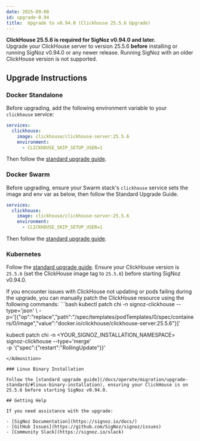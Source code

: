 ```yaml
---
date: 2025-09-08
id: upgrade-0.94
title:  Upgrade to v0.94.0 (Clickhouse 25.5.6 Upgrade)
---
```


<Admonition type="warning">
<strong>ClickHouse 25.5.6 is required for SigNoz v0.94.0 and later.</strong><br/>
Upgrade your ClickHouse server to version 25.5.6 <b>before</b> installing or running SigNoz v0.94.0 or any newer release. Running SigNoz with an older ClickHouse version is not supported.
</Admonition>

## Upgrade Instructions

### Docker Standalone

Before upgrading, add the following environment variable to your `clickhouse` service:

```yaml
services:
  clickhouse:
    image: clickhouse/clickhouse-server:25.5.6
    environment:
      - CLICKHOUSE_SKIP_SETUP_USER=1
```

Then follow the [standard upgrade guide](/docs/operate/migration/upgrade-standard/#docker-standalone).

### Docker Swarm

Before upgrading, ensure your Swarm stack's `clickhouse` service sets the image and env var as below, then follow the Standard Upgrade Guide.

```yaml
services:
  clickhouse:
    image: clickhouse/clickhouse-server:25.5.6
    environment:
      - CLICKHOUSE_SKIP_SETUP_USER=1
```

Then follow the [standard upgrade guide](/docs/operate/migration/upgrade-standard/#docker-swarm-cluster).

### Kubernetes

Follow the [standard upgrade guide](/docs/operate/migration/upgrade-standard/#kubernetes). Ensure your ClickHouse version is `25.5.6` (set the ClickHouse image tag to `25.5.6`) before starting SigNoz v0.94.0.

<Admonition type="warning">
If you encounter issues with ClickHouse not updating or pods failing during the upgrade, you can manually patch the ClickHouse resource using the following commands:
```bash
kubectl patch chi -n <YOUR_SIGNOZ_INSTALLATION_NAMESPACE> signoz-clickhouse --type='json' \
  -p='[{"op":"replace","path":"/spec/templates/podTemplates/0/spec/containers/0/image","value":"docker.io/clickhouse/clickhouse-server:25.5.6"}]'

kubectl patch chi -n <YOUR_SIGNOZ_INSTALLATION_NAMESPACE> signoz-clickhouse --type='merge' \
  -p '{"spec":{"restart":"RollingUpdate"}}'
```
</Admonition>

### Linux Binary Installation

Follow the [standard upgrade guide](/docs/operate/migration/upgrade-standard/#linux-binary-installation), ensuring your ClickHouse is on 25.5.6 before starting SigNoz v0.94.0.

## Getting Help

If you need assistance with the upgrade:

- [SigNoz Documentation](https://signoz.io/docs/)
- [GitHub Issues](https://github.com/SigNoz/signoz/issues)
- [Community Slack](https://signoz.io/slack)
